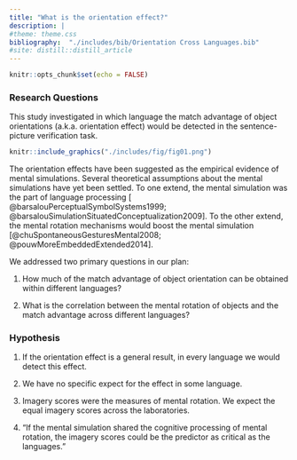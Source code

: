 ```yaml
---
title: "What is the orientation effect?"
description: |
#theme: theme.css
bibliography:  "./includes/bib/Orientation Cross Languages.bib"
#site: distill::distill_article
---
```



```r
knitr::opts_chunk$set(echo = FALSE)
```


### Research Questions

This study investigated in which language the match advantage of object orientations (a.k.a. orientation effect) would be detected in the sentence-picture verification task. 

```r
knitr::include_graphics("./includes/fig/fig01.png")
```

The orientation effects have been suggested as the empirical evidence of mental simulations. Several theoretical assumptions about the mental simulations have yet been settled. To one extend, the mental simulation was the part of language processing [ @barsalouPerceptualSymbolSystems1999; @barsalouSimulationSituatedConceptualization2009]. To the other extend, the mental rotation mechanisms would boost the mental simulation [@chuSpontaneousGesturesMental2008; @pouwMoreEmbeddedExtended2014]. 


We addressed two primary questions in our plan:

1. How much of the match advantage of object orientation can be obtained within different languages? 

2. What is the correlation between the mental rotation of objects and the match advantage across different languages? 

### Hypothesis

1. If the orientation effect is a general result, in every language we would detect this effect.

2. We have no specific expect for the effect in some language.

3. Imagery scores were the measures of mental rotation. We expect the equal imagery scores across the laboratories. 

4. "If the mental simulation shared the cognitive processing of mental rotation, the imagery scores could be the predictor as critical as the languages."
